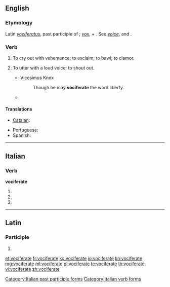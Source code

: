 ==English==

===Etymology===
Latin ''[[vociferatus]]'', past participle of {{term|vociferari||to vociferate}}; ''[[vox]]'', {{term|vocis||voice}} + {{term|ferre||to bear}}.  See ''[[voice]]'', and {{term|bear||to carry}}.

===Verb===
{{en-verb|vociferat|ing}}

# {{context|intransitive|lang=en}} To cry out with vehemence; to exclaim; to bawl; to clamor.
#: {{rfquotek|William Cowper}}
# {{context|transitive|lang=en}} To utter with a loud voice; to shout out.
#* Vicesimus Knox
#*: Though he may '''vociferate''' the word liberty.
#* {{RQ:Wodehouse Offing|XVIII|At the end of this period she found speech. “Of all the damn silly fatheaded things!” she '''vociferated''', if that's the word. [...] something had occurred to wake the fiend that slept in him. “Dahlia!” he ... yes better make it '''vociferated''' once more, I'm pretty sure it's the word I want.}}

====Translations====
{{trans-top|to cry out with vehemence}}
* [[Catalan]]: {{t+|ca|vociferar}}
{{trans-mid}}
* Portuguese: {{t+|pt|vociferar}}
* Spanish: {{t|es|vociferar}}
{{trans-bottom}}

----

==Italian==

===Verb===
'''vociferate'''

# {{conjugation of|vociferare||2|p|pres|ind|lang=it}}
# {{conjugation of|vociferare||2|p|imp|lang=it}}
# {{feminine plural of|vociferato|lang=it}}

[[Category:Italian past participle forms]]
[[Category:Italian verb forms]]

----

==Latin==

===Participle===
{{la-part-form|vōciferāte}}

# {{inflection of|vōciferātus||voc|m|s|lang=la}}

[[et:vociferate]]
[[fr:vociferate]]
[[ko:vociferate]]
[[io:vociferate]]
[[kn:vociferate]]
[[mg:vociferate]]
[[ml:vociferate]]
[[pl:vociferate]]
[[te:vociferate]]
[[th:vociferate]]
[[vi:vociferate]]
[[zh:vociferate]]